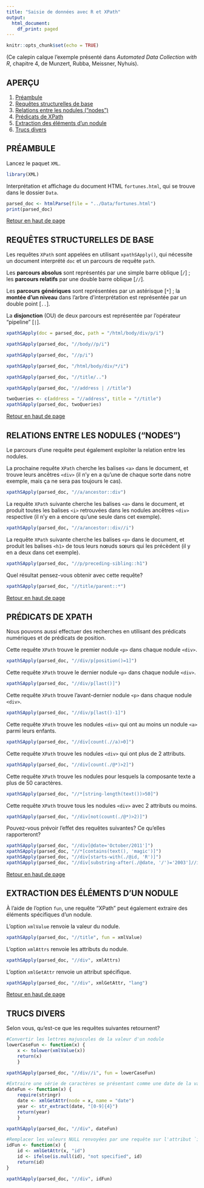```yaml
---
title: "Saisie de données avec R et XPath"
output:
  html_document:
    df_print: paged
---
```



```r
knitr::opts_chunk$set(echo = TRUE)
```

(Ce calepin calque l’exemple présenté dans _Automated Data Collection with R_, chapitre 4,  de Munzert, Rubba, Meissner, Nyhuis).

## APERÇU <a name="top"></a>
1. [Préambule](#preamble)
2. [Requêtes structurelles de base](#bsq)
3. [Relations entre les nodules (“nodes”)](#noderelations)
4. [Prédicats de XPath](#xpreds)
4. [Extraction des éléments d'un nodule](#extract)
4. [Trucs divers](#misc)


## PRÉAMBULE <a name="preamble"></a>
Lancez le paquet `XML`. 


```r
library(XML)
```

Interprétation et affichage du document HTML `fortunes.html`, qui se trouve dans le dossier `Data`.


```r
parsed_doc <- htmlParse(file = "../Data/fortunes.html")
print(parsed_doc)
```

 
[Retour en haut de page](#top)

## REQUÊTES STRUCTURELLES DE BASE<a name="bsq"></a>
Les requêtes `XPath` sont appelées en utilisant `xpathSApply()`, qui nécessite un document interprété `doc` et un parcours de requête `path`.

Les **parcours absolus** sont représentés par une simple barre oblique [`/`] ; les **parcours relatifs** par une double barre oblique [`//`].

Les **parcours génériques** sont représentées par un astérisque [`*`] ; la **montée d'un niveau** dans l'arbre d'interprétation est représentée par un double point [`..`].

La **disjonction** (OU) de deux parcours est représentée par l'opérateur “pipeline" [`|`].


```r
xpathSApply(doc = parsed_doc, path = "/html/body/div/p/i")
```


```r
xpathSApply(parsed_doc, "//body//p/i")
```


```r
xpathSApply(parsed_doc, "//p/i")
```


```r
xpathSApply(parsed_doc, "/html/body/div/*/i")
```


```r
xpathSApply(parsed_doc, "//title/..")
```


```r
xpathSApply(parsed_doc, "//address | //title")
```


```r
twoQueries <- c(address = "//address", title = "//title")
xpathSApply(parsed_doc, twoQueries)
```

 
[Retour en haut de page](#top)

## RELATIONS ENTRE LES NODULES ("NODES") <a name=noderelations></a>
Le parcours d'une requête peut également exploiter la relation entre les nodules.

La prochaine requête `XPath` cherche les balises `<a>` dans le document, et trouve leurs ancêtres `<div>` (il n'y en a qu'une de chaque sorte dans notre exemple, mais ça ne sera pas toujours le cas).


```r
xpathSApply(parsed_doc, "//a/ancestor::div")
```

La requête `XPath` suivante cherche les balises `<a>` dans le document, et produit toutes les balises `<i>` retrouvées dans les nodules ancêtres `<div>` respective (il n'y en a encore qu’une seule dans cet exemple).


```r
xpathSApply(parsed_doc, "//a/ancestor::div//i")
```

La requête `XPath` suivante cherche les balises `<p>` dans le document, et produit les balises `<h1>` de tous leurs nœuds sœurs qui les précèdent (il y en a deux dans cet exemple).


```r
xpathSApply(parsed_doc, "//p/preceding-sibling::h1")
```

Quel résultat pensez-vous obtenir avec cette requête?


```r
xpathSApply(parsed_doc, "//title/parent::*")
```

 
[Retour en haut de page](#top)

## PRÉDICATS DE XPATH<a name="xpred"></a>
Nous pouvons aussi effectuer des recherches en utilisant des prédicats numériques et de prédicats de position.

Cette requête `XPath` trouve le premier nodule `<p>` dans chaque nodule `<div>`.


```r
xpathSApply(parsed_doc, "//div/p[position()=1]")
```

Cette requête `XPath` trouve le dernier nodule `<p>` dans chaque nodule `<div>`.


```r
xpathSApply(parsed_doc, "//div/p[last()]")
```

Cette requête `XPath` trouve l'avant-dernier nodule `<p>` dans chaque nodule `<div>`.


```r
xpathSApply(parsed_doc, "//div/p[last()-1]")
```

Cette requête `XPath` trouve les nodules `<div>` qui ont au moins un nodule  `<a>` parmi leurs enfants.


```r
xpathSApply(parsed_doc, "//div[count(.//a)>0]")
```

Cette requête `XPath` trouve les nodules `<div>` qui ont plus de 2 attributs.


```r
xpathSApply(parsed_doc, "//div[count(./@*)>2]")
```

Cette requête `XPath` trouve les nodules pour lesquels la composante texte a plus de 50 caractères. 


```r
xpathSApply(parsed_doc, "//*[string-length(text())>50]")
```

Cette requête `XPath` trouve tous les nodules `<div>` avec 2 attributs ou moins. 


```r
xpathSApply(parsed_doc, "//div[not(count(./@*)>2)]")
```

Pouvez-vous prévoir l'effet des requêtes suivantes? Ce qu'elles rapporteront? 


```r
xpathSApply(parsed_doc, "//div[@date='October/2011']")
xpathSApply(parsed_doc, "//*[contains(text(), 'magic')]")
xpathSApply(parsed_doc, "//div[starts-with(./@id, 'R')]")
xpathSApply(parsed_doc, "//div[substring-after(./@date, '/')='2003']//i")
```

 
[Retour en haut de page](#top)

## EXTRACTION DES ÉLÉMENTS D'UN NODULE<a name="extract"></a>
À l’aide de l’option `fun`, une requête "XPath" peut également extraire des éléments spécifiques d’un nodule. 

L'option `xmlValue` renvoie la valeur du nodule.


```r
xpathSApply(parsed_doc, "//title", fun = xmlValue)
```

L’option `xmlAttrs` renvoie les attributs du nodule.


```r
xpathSApply(parsed_doc, "//div", xmlAttrs)
```

L'option `xmlGetAttr` renvoie un attribut spécifique.


```r
xpathSApply(parsed_doc, "//div", xmlGetAttr, "lang")
```

 
[Retour en haut de page](#top)

## TRUCS DIVERS <a name="misc"></a>

Selon vous, qu’est-ce que les requêtes suivantes retournent? 


```r
#Convertir les lettres majuscules de la valeur d'un nodule
lowerCaseFun <- function(x) {
    x <- tolower(xmlValue(x))
    return(x)
    }

xpathSApply(parsed_doc, "//div//i", fun = lowerCaseFun)
```


```r
#Extraire une série de caractères se présentant comme une date de la valeur d'un nodule
dateFun <- function(x) {
    require(stringr)
    date <- xmlGetAttr(node = x, name = "date")
    year <- str_extract(date, "[0-9]{4}")
    return(year)
    }

xpathSApply(parsed_doc, "//div", dateFun)
```


```r
#Remplacer les valeurs NULL renvoyées par une requête sur l'attribut `id`
idFun <- function(x) {
    id <- xmlGetAttr(x, "id")
    id <- ifelse(is.null(id), "not specified", id)
    return(id)
}

xpathSApply(parsed_doc, "//div", idFun)
```
